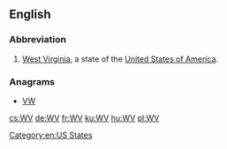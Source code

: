 ==English==

===Abbreviation===
{{head|en|abbreviation}}

# [[West Virginia]], a state of the [[United States of America]].

[[Category:en:US States]]

===Anagrams===
* [[VW#English|VW]]

[[cs:WV]]
[[de:WV]]
[[fr:WV]]
[[ku:WV]]
[[hu:WV]]
[[pl:WV]]